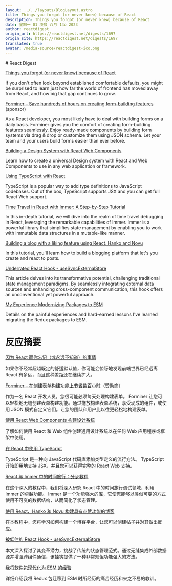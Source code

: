 ```yaml
---
layout: ../../layouts/BlogLayout.astro
title: Things you forgot (or never knew) because of React
description: Things you forgot (or never knew) because of React
date: 星期一 01 凌晨 八月 14o 2023
author: reactdigest
origin_url: https://reactdigest.net/digests/1697
origin_site: https://reactdigest.net/digests/1697
translated: true
avatar: /media-source/reactdigest-ico.png
---
```



<Reference client:only="react" title="Things you forgot (or never knew) because of React" url="https://reactdigest.net/digests/1697" />

<Detail client:only="react">
	# React Digest

[Things you forgot (or never knew) because of React](https://reactdigest.net/link/16232/a24eb3ef-556d-456e-a6a4-25de0a1cd63b/email)

If you don't often look beyond established comfortable defaults, you might be surprised to learn just how far the world of frontend has moved away from React, and how big that gap continues to grow.

[Forminer – Save hundreds of hours on creating form-building features](https://reactdigest.net/link/16233/a24eb3ef-556d-456e-a6a4-25de0a1cd63b/email) (sponsor)

As a React developer, you most likely have to deal with building forms on a daily basis. Forminer gives you the comfort of creating form-building features seamlessly. Enjoy ready-made components by building form systems via drag & drop or customize them using JSON schema. Let your team and your users build forms easier than ever before.

[Building a Design System with React Web Components](https://reactdigest.net/link/16234/a24eb3ef-556d-456e-a6a4-25de0a1cd63b/email)

Learn how to create a universal Design system with React and Web Components to use in any web application or framework.

[Using TypeScript with React](https://reactdigest.net/link/16235/a24eb3ef-556d-456e-a6a4-25de0a1cd63b/email)

TypeScript is a popular way to add type definitions to JavaScript codebases. Out of the box, TypeScript supports JSX and you can get full React Web support.

[Time Travel in React with Immer: A Step-by-Step Tutorial](https://reactdigest.net/link/16236/a24eb3ef-556d-456e-a6a4-25de0a1cd63b/email)

In this in-depth tutorial, we will dive into the realm of time travel debugging in React, leveraging the remarkable capabilities of Immer. Immer is a powerful library that simplifies state management by enabling you to work with immutable data structures in a mutable-like manner.

[Building a blog with a liking feature using React, Hanko and Novu](https://reactdigest.net/link/16237/a24eb3ef-556d-456e-a6a4-25de0a1cd63b/email)

In this tutorial, you'll learn how to build a blogging platform that let's you create and react to posts.

[Underrated React Hook - useSyncExternalStore](https://reactdigest.net/link/16238/a24eb3ef-556d-456e-a6a4-25de0a1cd63b/email)

This article delves into its transformative potential, challenging traditional state management paradigms. By seamlessly integrating external data sources and enhancing cross-component communication, this hook offers an unconventional yet powerful approach.

[My Experience Modernizing Packages to ESM](https://reactdigest.net/link/16239/a24eb3ef-556d-456e-a6a4-25de0a1cd63b/email)

Details on the painful experiences and hard-earned lessons I've learned migrating the Redux packages to ESM.


</Detail>

# 反应摘要

[因为 React 而你忘记（或永远不知道）的事情](https://reactdigest.net/link/16232/a24eb3ef-556d-456e-a6a4-25de0a1cd63b/email)

如果你不经常超越既定的舒适默认值，你可能会惊讶地发现前端世界已经远离 React 有多远，而且这种差距还在继续扩大。

[Forminer – 在创建表单构建功能上节省数百小时](https://reactdigest.net/link/16233/a24eb3ef-556d-456e-a6a4-25de0a1cd63b/email)（赞助商）

作为一名 React 开发人员，您很可能必须每天处理构建表单。 Forminer 让您可以轻松地无缝创建表单构建功能。通过拖放构建表单系统，享受现成的组件，或使用 JSON 模式自定义它们。让您的团队和用户比以往更轻松地构建表单。

[使用 React Web Components 构建设计系统](https://reactdigest.net/link/16234/a24eb3ef-556d-456e-a6a4-25de0a1cd63b/email)

了解如何使用 React 和 Web 组件创建通用设计系统以在任何 Web 应用程序或框架中使用。

[在 React 中使用 TypeScript](https://reactdigest.net/link/16235/a24eb3ef-556d-456e-a6a4-25de0a1cd63b/email)

TypeScript 是一种向 JavaScript 代码库添加类型定义的流行方法。 TypeScript 开箱即用地支持 JSX，并且您可以获得完整的 React Web 支持。

[React 与 Immer 中的时间旅行：分步教程](https://reactdigest.net/link/16236/a24eb3ef-556d-456e-a6a4-25de0a1cd63b/email)

在这个深入的教程中，我们将深入研究 React 中的时间旅行调试领域，利用 Immer 的卓越功能。 Immer 是一个功能强大的库，它使您能够以类似可变的方式使用不可变的数据结构，从而简化了状态管理。

[使用 React、Hanko 和 Novu 构建具有点赞功能的博客](https://reactdigest.net/link/16237/a24eb3ef-556d-456e-a6a4-25de0a1cd63b/email)

在本教程中，您将学习如何构建一个博客平台，让您可以创建帖子并对其做出反应。

[被低估的 React Hook - useSyncExternalStore](https://reactdigest.net/link/16238/a24eb3ef-556d-456e-a6a4-25de0a1cd63b/email)

本文深入探讨了其变革潜力，挑战了传统的状态管理范式。通过无缝集成外部数据源并增强跨组件通信，该挂钩提供了一种非常规但功能强大的方法。

[我将软件包现代化为 ESM 的经验](https://reactdigest.net/link/16239/a24eb3ef-556d-456e-a6a4-25de0a1cd63b/email)

详细介绍我将 Redux 包迁移到 ESM 时所经历的痛苦经历和来之不易的教训。



